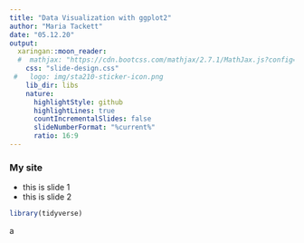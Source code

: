 ```yaml
---
title: "Data Visualization with ggplot2"
author: "Maria Tackett"
date: "05.12.20"
output:
  xaringan::moon_reader:
  #  mathjax: "https://cdn.bootcss.com/mathjax/2.7.1/MathJax.js?config=TeX-MML-AM_HTMLorMML"
    css: "slide-design.css"
 #   logo: img/sta210-sticker-icon.png
    lib_dir: libs
    nature:
      highlightStyle: github
      highlightLines: true
      countIncrementalSlides: false
      slideNumberFormat: "%current%"
      ratio: 16:9
---
```


### My site

- this is slide 1
- this is slide 2


```r
library(tidyverse)
```


a
